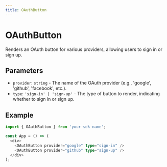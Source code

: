 ```yaml
---
title: OAuthButton
---
```


# OAuthButton

Renders an OAuth button for various providers, allowing users to sign in or sign up.

## Parameters

- `provider`: `string` - The name of the OAuth provider (e.g., 'google', 'github', 'facebook', etc.).
- `type`: `'sign-in' | 'sign-up'` - The type of button to render, indicating whether to sign in or sign up.

## Example

```typescript
import { OAuthButton } from 'your-sdk-name';

const App = () => (
  <div>
    <OAuthButton provider="google" type="sign-in" />
    <OAuthButton provider="github" type="sign-up" />
  </div>
);
```